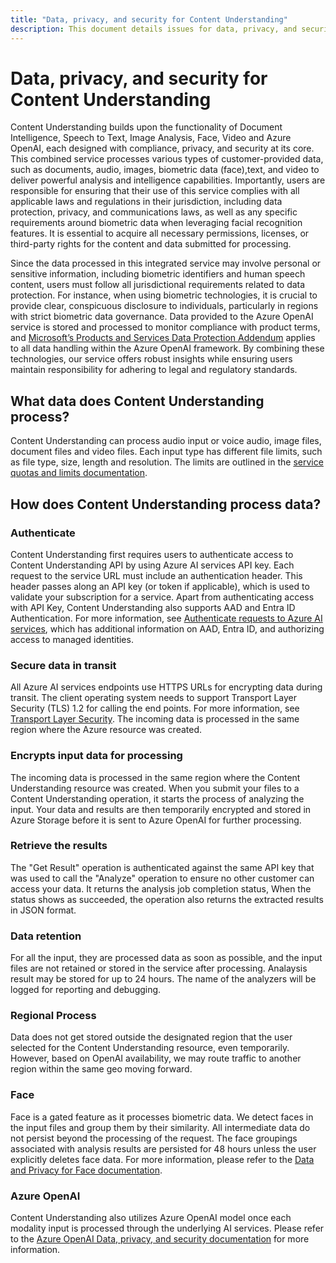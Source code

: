 ```yaml
---
title: "Data, privacy, and security for Content Understanding"
description: This document details issues for data, privacy, and security for Content Understanding.
---
```


# Data, privacy, and security for Content Understanding 


<NonEnglishTranslation />

Content Understanding builds upon the functionality of Document Intelligence, Speech to Text, Image Analysis, Face, Video and Azure OpenAI, each designed with compliance, privacy, and security at its core. This combined service processes various types of customer-provided data, such as documents, audio, images, biometric data (face),text, and video to deliver powerful analysis and intelligence capabilities. Importantly, users are responsible for ensuring that their use of this service complies with all applicable laws and regulations in their jurisdiction, including data protection, privacy, and communications laws, as well as any specific requirements around biometric data when leveraging facial recognition features. It is essential to acquire all necessary permissions, licenses, or third-party rights for the content and data submitted for processing. 

Since the data processed in this integrated service may involve personal or sensitive information, including biometric identifiers and human speech content, users must follow all jurisdictional requirements related to data protection. For instance, when using biometric technologies, it is crucial to provide clear, conspicuous disclosure to individuals, particularly in regions with strict biometric data governance. Data provided to the Azure OpenAI service is stored and processed to monitor compliance with product terms, and [Microsoft’s Products and Services Data Protection Addendum](https://go.microsoft.com/fwlink/?linkid=2131539) applies to all data handling within the Azure OpenAI framework. By combining these technologies, our service offers robust insights while ensuring users maintain responsibility for adhering to legal and regulatory standards. 

## What data does Content Understanding process? 

Content Understanding can process audio input or voice audio, image files, document files and video files. Each input type has different file limits, such as file type, size, length and resolution. The limits are outlined in the [service quotas and limits documentation](/azure/ai-services/content-understanding/service-limits#image). 


## How does Content Understanding process data? 

### Authenticate 

Content Understanding first requires users to authenticate access to Content Understanding API by using Azure AI services API key. Each request to the service URL must include an authentication header. This header passes along an API key (or token if applicable), which is used to validate your subscription for a service. Apart from authenticating access with API Key, Content Understanding also supports AAD and Entra ID Authentication. For more information, see [Authenticate requests to Azure AI services](/azure/ai-services/authentication?tabs=powershell), which has additional information on AAD, Entra ID, and authorizing access to managed identities. 

### Secure data in transit 

All Azure AI services endpoints use HTTPS URLs for encrypting data during transit. The client operating system needs to support Transport Layer Security (TLS) 1.2 for calling the end points. For more information, see [Transport Layer Security](/azure/ai-services/security-features?tabs=command-line%2Ccsharp#transport-layer-security-tls). The incoming data is processed in the same region where the Azure resource was created. 

 

### Encrypts input data for processing 

The incoming data is processed in the same region where the Content Understanding resource was created. When you submit your files to a Content Understanding operation, it starts the process of analyzing the input. Your data and results are then temporarily encrypted and stored in Azure Storage before it is sent to Azure OpenAI for further processing. 

 

### Retrieve the results 

The "Get Result" operation is authenticated against the same API key that was used to call the "Analyze" operation to ensure no other customer can access your data. It returns the analysis job completion status, When the status shows as succeeded, the operation also returns the extracted results in JSON format. 

 

### Data retention 

For all the input, they are processed data as soon as possible, and the input files are not retained or stored in the service after processing. Analaysis result may be stored for up to 24 hours. The name of the analyzers will be logged for reporting and debugging. 

 

### Regional Process 

Data does not get stored outside the designated region that the user selected for the Content Understanding resource, even temporarily. However, based on OpenAI availability, we may route traffic to another region within the same geo moving forward. 

 

### Face 

Face is a gated feature as it processes biometric data. We detect faces in the input files and group them by their similarity. All intermediate data do not persist beyond the processing of the request. The face groupings associated with analysis results are persisted for 48 hours unless the user explicitly deletes face data. For more information, please refer to the [Data and Privacy for Face documentation](/azure/ai-foundry/responsible-ai/face/data-privacy-security). 

 

### Azure OpenAI 

Content Understanding also utilizes Azure OpenAI model once each modality input is processed through the underlying AI services. Please refer to the [Azure OpenAI Data, privacy, and security documentation](/azure/ai-foundry/responsible-ai/openai/data-privacy) for more information. 
